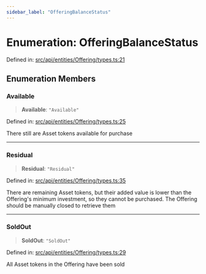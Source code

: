 ```yaml
---
sidebar_label: "OfferingBalanceStatus"
---
```


# Enumeration: OfferingBalanceStatus

Defined in: [src/api/entities/Offering/types.ts:21](https://github.com/PolymeshAssociation/polymesh-sdk/blob/bee6a2fe7a8ce5db42a6982e793782182cde2153/src/api/entities/Offering/types.ts#L21)

## Enumeration Members

### Available

> **Available**: `"Available"`

Defined in: [src/api/entities/Offering/types.ts:25](https://github.com/PolymeshAssociation/polymesh-sdk/blob/bee6a2fe7a8ce5db42a6982e793782182cde2153/src/api/entities/Offering/types.ts#L25)

There still are Asset tokens available for purchase

***

### Residual

> **Residual**: `"Residual"`

Defined in: [src/api/entities/Offering/types.ts:35](https://github.com/PolymeshAssociation/polymesh-sdk/blob/bee6a2fe7a8ce5db42a6982e793782182cde2153/src/api/entities/Offering/types.ts#L35)

There are remaining Asset tokens, but their added value is lower than the Offering's
  minimum investment, so they cannot be purchased. The Offering should be manually closed
  to retrieve them

***

### SoldOut

> **SoldOut**: `"SoldOut"`

Defined in: [src/api/entities/Offering/types.ts:29](https://github.com/PolymeshAssociation/polymesh-sdk/blob/bee6a2fe7a8ce5db42a6982e793782182cde2153/src/api/entities/Offering/types.ts#L29)

All Asset tokens in the Offering have been sold
